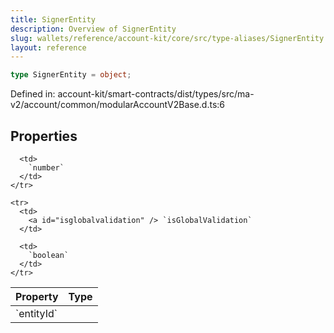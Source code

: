 ```yaml
---
title: SignerEntity
description: Overview of SignerEntity
slug: wallets/reference/account-kit/core/src/type-aliases/SignerEntity
layout: reference
---
```


```ts
type SignerEntity = object;
```

Defined in: account-kit/smart-contracts/dist/types/src/ma-v2/account/common/modularAccountV2Base.d.ts:6

## Properties

<table>
  <thead>
    <tr>
      <th align="left">Property</th>
      <th align="left">Type</th>
    </tr>
  </thead>

  <tbody>
    <tr>
      <td>
        <a id="entityid" /> `entityId`
      </td>

      <td>
        `number`
      </td>
    </tr>

    <tr>
      <td>
        <a id="isglobalvalidation" /> `isGlobalValidation`
      </td>

      <td>
        `boolean`
      </td>
    </tr>

  </tbody>
</table>
